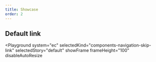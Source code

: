 ```yaml
---
title: Showcase
order: 2
---
```




## Default link

<Playground
  system="ec"
  selectedKind="components-navigation-skip-link"
  selectedStory="default"
  showFrame
  frameHeight="100"
  disableAutoResize
>
  <SkipLink href={demoContent.href} label={demoContent.label} />
</Playground>
